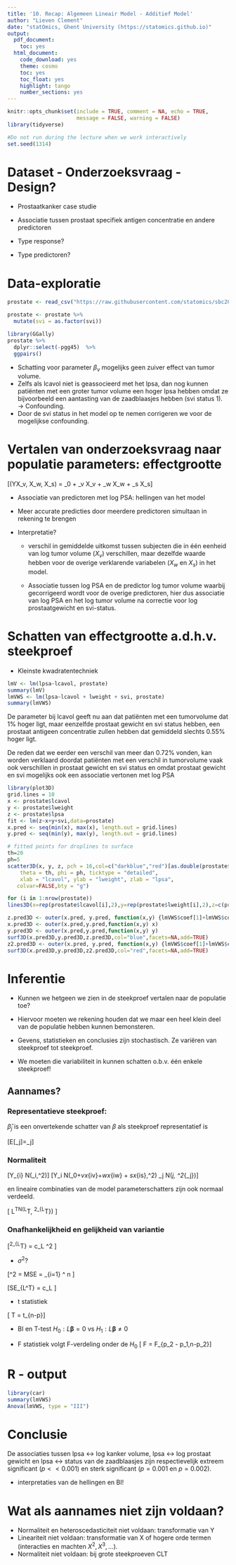 ```yaml
---
title: '10. Recap: Algemeen Lineair Model - Additief Model'
author: "Lieven Clement"
date: "statOmics, Ghent University (https://statomics.github.io)"
output:
  pdf_document:
    toc: yes
  html_document:
    code_download: yes
    theme: cosmo
    toc: yes
    toc_float: yes
    highlight: tango
    number_sections: yes
---
```


```r
knitr::opts_chunk$set(include = TRUE, comment = NA, echo = TRUE,
                      message = FALSE, warning = FALSE)
library(tidyverse)
```


```r
#Do not run during the lecture when we work interactively
set.seed(1314)
```

# Dataset - Onderzoeksvraag - Design?

- Prostaatkanker case studie
- Associatie tussen prostaat specifiek antigen concentratie en andere predictoren

- Type response?
- Type predictoren?

# Data-exploratie

```r
prostate <- read_csv("https://raw.githubusercontent.com/statomics/sbc20/master/data/prostate.csv")

prostate <- prostate %>%
  mutate(svi = as.factor(svi))

library(GGally)
prostate %>%
  dplyr::select(-pgg45)  %>%
  ggpairs()
```

- Schatting voor parameter $\beta_v$ mogelijks geen zuiver effect van tumor volume.
- Zelfs als lcavol niet is geassocieerd met het lpsa,  dan nog kunnen patiënten met een groter tumor volume een hoger lpsa hebben omdat ze bijvoorbeeld een aantasting van de zaadblaasjes hebben (svi status 1).
$\rightarrow$ Confounding.
- Door de svi status in het model op te nemen corrigeren we voor de mogelijkse confounding.

# Vertalen van onderzoeksvraag naar populatie parameters: effectgrootte

\[\text{E}\left(Y\vert X_v, X_w, X_s\right) = \beta_0 + \beta_v X_v + \beta_w X_w + \beta_s X_s\]


- Associatie van predictoren met log PSA: hellingen van het model
- Meer accurate predicties door meerdere predictoren simultaan in rekening te brengen


- Interpretatie?

  - verschil in gemiddelde uitkomst tussen subjecten die in één eenheid van log tumor volume ($X_v$) verschillen, maar dezelfde waarde hebben voor de overige verklarende variabelen ($X_w$ en $X_s$) in het model.

  - Associatie tussen log PSA en de predictor log tumor volume waarbij gecorrigeerd wordt voor de overige predictoren,  hier dus associatie van log PSA en het log tumor volume na correctie voor log prostaatgewicht en svi-status.


# Schatten van effectgrootte a.d.h.v. steekproef

- Kleinste kwadratentechniek

```r
lmV <- lm(lpsa~lcavol, prostate)
summary(lmV)
lmVWS <- lm(lpsa~lcavol + lweight + svi, prostate)
summary(lmVWS)
```

De parameter bij lcavol geeft nu aan dat patiënten met een tumorvolume dat 1% hoger ligt, maar eenzelfde prostaat gewicht en svi status hebben, een prostaat antigeen concentratie zullen hebben dat gemiddeld slechts 0.55% hoger ligt.

De reden dat we eerder een verschil van meer dan 0.72% vonden, kan worden verklaard doordat patiënten met een verschil in tumorvolume vaak ook verschillen in prostaat gewicht en svi status en omdat prostaat gewicht en svi mogelijks ook een associatie vertonen met log PSA


```r
library(plot3D)
grid.lines = 10
x <- prostate$lcavol
y <- prostate$lweight
z <- prostate$lpsa
fit <- lm(z~x+y+svi,data=prostate)
x.pred <- seq(min(x), max(x), length.out = grid.lines)
y.pred <- seq(min(y), max(y), length.out = grid.lines)

# fitted points for droplines to surface
th=20
ph=5
scatter3D(x, y, z, pch = 16,col=c("darkblue","red")[as.double(prostate$svi)], cex = .75,
    theta = th, phi = ph, ticktype = "detailed",
    xlab = "lcavol", ylab = "lweight", zlab = "lpsa",  
   colvar=FALSE,bty = "g")

for (i in 1:nrow(prostate))
lines3D(x=rep(prostate$lcavol[i],2),y=rep(prostate$lweight[i],2),z=c(prostate$lpsa[i],lmVWS$fit[i]),col=c("darkblue","red")[as.double(prostate$svi)[i]],add=TRUE,lty=2)

z.pred3D <- outer(x.pred, y.pred, function(x,y) {lmVWS$coef[1]+lmVWS$coef[2]*x+lmVWS$coef[3]*y})
x.pred3D <- outer(x.pred,y.pred,function(x,y) x)
y.pred3D <- outer(x.pred,y.pred,function(x,y) y)
surf3D(x.pred3D,y.pred3D,z.pred3D,col="blue",facets=NA,add=TRUE)
z2.pred3D <- outer(x.pred, y.pred, function(x,y) {lmVWS$coef[1]+lmVWS$coef[4]+lmVWS$coef[2]*x+lmVWS$coef[3]*y})
surf3D(x.pred3D,y.pred3D,z2.pred3D,col="red",facets=NA,add=TRUE)
```

# Inferentie

- Kunnen we hetgeen we zien in de steekproef vertalen naar de populatie toe?

- Hiervoor moeten we rekening houden dat we maar een heel klein deel van de populatie hebben kunnen bemonsteren.

- Gevens, statistieken en conclusies zijn stochastisch. Ze variëren van steekproef tot steekproef.

- We moeten die variabiliteit in kunnen schatten o.b.v. één enkele steekproef!

## Aannames?
### Representatieve steekproef:

$\hat\beta_j$ is een onvertekende schatter van $\beta$ als steekproef representatief is

\[E[\hat \beta_j]=\beta_j\]

### Normaliteit

\[Y_{i} \sim N(\mu_i,\sigma^2)\]
\[Y_i \sim N(\beta_0+\beta_vx_{iv}+\beta_wx_{iw} + \beta_sx_{is},\sigma^2)  \longrightarrow \hat \beta_j \sim N(\beta_j, \sigma^2_{\hat \beta_j})\]

en lineaire combinaties van de model parameterschatters zijn ook normaal verdeeld.

\[
\longrightarrow L^T\hat \beta \sim N(L^T\beta, \sigma^2_{L^T\hat{\boldsymbol{\beta}}})
\]

### Onafhankelijkheid en gelijkheid van variantie

\[\sigma^2_{L^T\hat{\boldsymbol{\beta}}} = c_L \sigma^2 \]

- $\sigma^2?$

\[\hat \sigma^2 = MSE = \sum\limits_{i=1} ^ n \frac{(Y_i - \hat Y_i)^2}{n-p}\]

\[SE_{L^T\hat{\boldsymbol{\beta}}} = c_L \hat \sigma \]

- t statistiek

\[ T = \frac{L\hat{\boldsymbol{\beta}} - L\boldsymbol{\beta}}{\text{SE}_{L\hat{\boldsymbol{\beta}}}}
 \sim t_{n-p}\]

- BI en T-test $H_0: L\boldsymbol{\beta} = 0$ vs  $H_1: L\boldsymbol{\beta} \neq 0$

- F statistiek volgt F-verdeling onder de $H_0$
\[ F = \frac{MSR_2 - MSR_1}{MSE} \sim F_{p_2 - p_1,n-p_2}\]

# R - output

```r
library(car)
summary(lmVWS)
Anova(lmVWS, type = "III")
```

# Conclusie

De associaties tussen lpsa $\leftrightarrow$ log kanker volume, lpsa $\leftrightarrow$ log prostaat gewicht en lpsa $\leftrightarrow$ status van de zaadblaasjes zijn respectievelijk extreem significant ($p<<0.001$) en sterk significant ($p = 0.001$ en $p = 0.002$).

+ interpretaties van de hellingen en BI!


# Wat als aannames niet zijn voldaan?

- Normaliteit en heteroscedasticiteit niet voldaan: transformatie van Y
- Lineariteit niet voldaan: transformatie van X of hogere orde termen (interacties en machten $X^2, X^3, ...$).
- Normaliteit niet voldaan: bij grote steekproeven CLT
